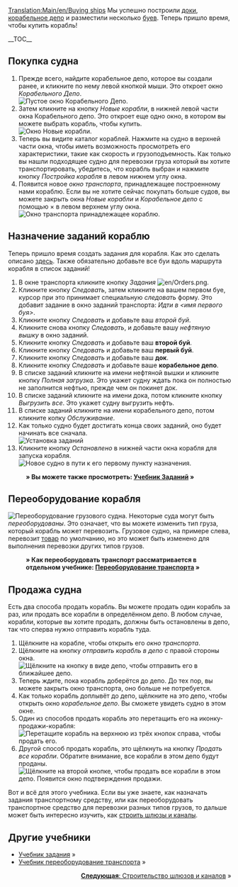 [[Translation:Main/en/Buying ships]]{{en/-}}{{ru/Учебник}}
Мы успешно построили [[Main/ru/Строительство пристаней|доки]], [[Main/ru/Строительство доков|корабельное депо]] и разместили несколько [[Main/ru/Установка буёв|буев]]. Теперь пришло время, чтобы купить корабль!

__TOC__
==Покупка судна==
# Прежде всего, найдите корабельное депо, которое вы создали ранее, и кликните по нему левой кнопкой мыши. Это откроет окно ''Корабельного Депо''.<br/>[[File:en/Buying-ships-1.png|none|frame|Пустое окно Корабельного Депо.]]
# Затем кликните на кнопку ''Новые корабли'', в нижней левой части окна Корабельного депо. Это откроет еще одно окно, в котором вы можете выбрать корабль, чтобы купить.<br/>[[File:en/Buying-ships-2.png|none|frame|Окно Новые корабли.]]
# Теперь вы видите каталог кораблей. Нажмите на судно в верхней части окна, чтобы иметь возможность просмотреть его характеристики, такие как скорость и грузоподъемность. Как только вы нашли подходящее судно для перевозки груза который вы хотите транспортировать, убедитесь, что корабль выбран и нажмите кнопку ''Постройка корабля'' в левом нижнем углу окна.
# Появится новое ''окно транспорта'', принадлежащее построенному нами кораблю. Если вы не хотите сейчас покупать больше судов, вы можете закрыть окна ''Новые корабли'' и ''Корабельное депо'' с помощью &times; в левом верхнем углу окна.<br/>[[File:en/Buying-ships-3.png|none|frame|''Окно транспорта'' принадлежащее кораблю.]]

==Назначение заданий кораблю==
Теперь пришло время создать задания для корабля. Как это сделать описано [[Main/ru/Задания|здесь]]. Также обязательно добавьте все буи вдоль маршрута корабля в список заданий!

#В окне транспорта кликните кнопку ''Задания'' [[File:en/Orders.png]].
#Кликните кнопку ''Следовать'', затем кликните на вашем первом буе, курсор при это принимает специальную ''следовать'' форму. Это добавит задание в окно заданий транспорта: ''Идти в <имя первого буя>''.
#Кликните кнопку ''Следовать'' и добавьте ваш ''второй буй''.
#Кликните снова кнопку ''Следовать'', и добавьте вашу ''нефтяную вышку'' в окно заданий.
#Кликните кнопку ''Следовать'' и добавьте ваш '''второй буй'''.
#Кликните кнопку ''Следовать'' и добавьте ваш '''первый буй'''.
#Кликните кнопку ''Следовать'' и добавьте ваш '''док'''.
#Кликните кнопку ''Следовать'' и добавьте ваше '''корабельное депо'''.
#В списке заданий кликните на имени нефтяной вышки и кликните кнопку ''Полная загрузка''. Это укажет судну ждать пока он полностью не заполнится нефтью, прежде чем он покинет док.
#В списке заданий кликните на имени дока, потом кликните кнопку ''Выгрузить все''. Это укажет судну выгрузить нефть.
#В списке заданий кликните на имени корабельного депо, потом кликните копку ''Обслуживание''.
#Как только судно будет достигать конца своих заданий, оно будет начинать все сначала.<br/>[[File:en/Buying-ships-orders.png|frame|none|Установка заданий]]
#Кликните кнопку ''Остановлено'' в нижней части окна корабля для запуска корабля.<br/>[[File:en/Buying-ships-4.png|none|frame|Новое судно в пути к его первому пункту назначения.]]
:'''&raquo; Вы можете также просмотреть: [[Main/ru/Задания|Учебник Заданий]] &raquo;'''

==Переоборудование корабля==
[[File:en/Buying-ships-5.png|left|frame|Переоборудование грузового судна.]]
Некоторые суда могут быть ''переоборудованы''. Это означает, что вы можете изменить тип груза, который корабль может перевозить. Грузовое судно, на примере слева, перевозит [[Main/ru/Товары|товар]] по умолчанию, но это может быть изменено для выполнения перевозки других типов грузов.

:'''&raquo; Как переоборудовать транспорт рассматривается в отдельном учебнике: [[Main/ru/Переоборудование|Переоборудование транспорта]] &raquo;'''

{{en/-}}
==Продажа судна==
Есть два способа продать корабль. Вы можете продать один корабль за раз, или продать все корабли в определённом депо. В любом случае, корабли, которые вы хотите продать, должны быть остановлены в депо, так что сперва нужно отправить корабль туда.

# Щёлкните на корабле, чтобы открыть его ''окно транспорта''.
# Щёлкните на кнопку ''отправить корабль в депо'' с правой стороны окна.<br/>[[File:en/Buying-ships-6.png|none|frame|Щёлкните на кнопку в виде депо, чтобы отправить его в ближайшее депо.]]
# Теперь ждите, пока корабль доберётся до депо. До тех пор, вы можете закрыть окно транспорта, оно больше не потребуется.
# Как только корабль доплывёт до депо, щёлкните на это депо, чтобы открыть окно ''корабельное депо''. Вы сможете увидеть судно в этом окне.
# Один из способов продать корабль это перетащить его на иконку-продажи-корабля:<br/>[[File:en/Buying-ships-7.png|none|frame|Перетащите корабль на верхнюю из трёх кнопок справа, чтобы продать его.]]
# Другой способ продать корабль, это щёлкнуть на кнопку ''Продать все корабли''. Обратите внимание, все корабли в этом депо будут проданы.<br/>[[File:en/Buying-ships-8.png|none|frame|Щёлкните на второй кнопке, чтобы продать все корабли в этом депо. Появится окно подтверждения продажи.]]

Вот и всё для этого учебника. Если вы уже знаете, как назначать задания транспортному средству, или как переоборудовать транспортное средство для перевозки разных типов грузов, то дальше может быть интересно изучить, как [[Main/ru/Строительство водоканалов|строить шлюзы и каналы]].

==Другие учебники==
*[[Main/ru/Задания|Учебник задания]] &raquo;
*[[Main/ru/Переоборудование|Учебник переоборудование транспорта]] &raquo;

<span style="float: right">[[Main/ru/Строительство водоканалов|'''Следующая''': Строительство шлюзов и каналов]] &raquo;</span>